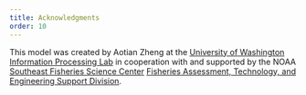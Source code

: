 ```yaml
---
title: Acknowledgments
order: 10
---
```


This model was created by Aotian Zheng at the [University of Washington](https://www.washington.edu/) [Information Processing Lab](https://ipl-uw.github.io/) in cooperation with and supported by the NOAA [Southeast Fisheries Science Center](https://www.fisheries.noaa.gov/about/southeast-fisheries-science-center) [Fisheries Assessment, Technology, and Engineering Support Division](https://www.fisheries.noaa.gov/about/fisheries-assessment-technology-engineering-support).